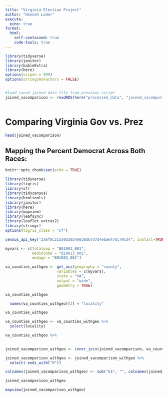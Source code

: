```yaml
---
title: "Virginia Election Project"
author: "Hannah Loder"
execute:
  echo: true
format:
  html:
    self-contained: true
    code-tools: true
---
```


```r


library(tidyverse)
library(janitor)
library(kableExtra)
library(here)
options(scipen = 999)
options(stringsAsFactors = FALSE)


#load saved joined data file from previous script
joined_vacomparison <- readRDS(here("processed_data", "joined_vacomparison.rds"))



```

# Comparing Virginia Gov vs. Prez

```r

head(joined_vacomparison)


```



## Mapping the Percent Democrat Across Both Races:

```r
knitr::opts_chunk$set(echo = TRUE)

library(tidyverse)
library(tigris)
library(sf)
library(tidycensus)
library(htmltools)
library(janitor)
library(here)
library(mapview)
library(leafsync)
library(leaflet.extras2)
library(stringr)
options(tigris_class = "sf")


```

```r

census_api_key("2a6f8c21a30d3024e038d67d7d4eba647dc79cd4", install=TRUE, overwrite=TRUE)

```

```r
myvars <- c(totalpop = "B01003_001",
            medincome = "B19013_001",
            medage = "B01002_001")
```

```r
va_counties_withgeo <- get_acs(geography = "county",
                       variables = c(myvars),
                       state = "VA",
                       output = "wide",
                       geometry = TRUE)

va_counties_withgeo

```

```r

  names(va_counties_withgeo)[2] = "locality"

va_counties_withgeo
```

```r
va_counties_withgeo <- va_counties_withgeo %>% 
  select(locality)
```

```r
va_counties_withgeo %>% 
  
```


```r
joined_vacomparison_withgeo <- inner_join(joined_vacomparison, va_counties_withgeo, by = )
```

```r
joined_vacomparison_withgeo <- joined_vacomparison_withgeo %>%
  select(-ends_with("M"))

```

```r
colnames(joined_vacomparison_withgeo) <- sub("E$", "", colnames(joined_vacomparison_withgeo)) 

joined_vacomparison_withgeo
```

```r
mapview(joined_vacomparison_withgeo)
```

